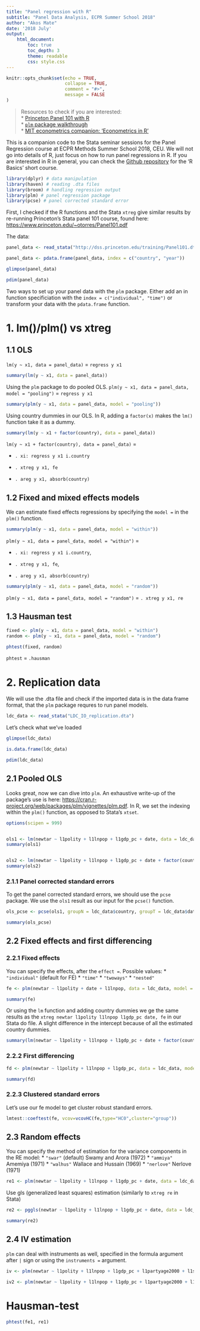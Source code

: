 ```yaml
---
title: "Panel regression with R"
subtitle: "Panel Data Analysis, ECPR Summer School 2018"
author: "Akos Mate"
date: '2018 July'
output:
    html_document:
        toc: true
        toc_depth: 3
        theme: readable
        css: style.css
---
```


```r
knitr::opts_chunk$set(echo = TRUE,
                      collapse = TRUE,
                      comment = "#>",
                      message = FALSE
)
```


> Resources to check if you are interested:  
> * [Princeton Panel 101 with R](https://www.princeton.edu/~otorres/Panel101R.pdf)    
> * [`plm` package walkthrough](https://cran.r-project.org/web/packages/plm/vignettes/plm.pdf)    
> * [MIT econometrics companion: 'Econometrics in R'](https://ocw.mit.edu/courses/economics/14-381-statistical-method-in-economics-fall-2013/study-materials/MIT14_381F13_EcnomtrisInR.pdf)

This is a companion code to the Stata seminar sessions for the Panel Regression course at ECPR Methods Summer School 2018, CEU. We will not go into details of R, just focus on how to run panel regressions in R. If you are interested in R in general, you can check the [Github repository](https://github.com/aakosm/r_basics_ecpr18) for the 'R Basics' short course.


```r
library(dplyr) # data manipulation
library(haven) # reading .dta files
library(broom) # handling regression output
library(plm) # panel regression package
library(pcse) # panel corrected standard error

```

First, I checked if the R functions and the Stata `xtreg` give similar results by re-running Princeton's Stata panel 101 course, found here: [https://www.princeton.edu/~otorres/Panel101.pdf](https://www.princeton.edu/~otorres/Panel101.pdf)

The data:
```r
panel_data <- read_stata("http://dss.princeton.edu/training/Panel101.dta")

panel_data <- pdata.frame(panel_data, index = c("country", "year"))

glimpse(panel_data)

pdim(panel_data)
```

Two ways to set up your panel data with the `plm` package. Either add an in function specificiation with the `index = c("individual", "time")` or transform your data with the `pdata.frame` function.

# 1. lm()/plm() vs xtreg

## 1.1 OLS

`lm(y ~ x1, data = panel_data)` = `regress y x1`

```r
summary(lm(y ~ x1, data = panel_data))
```



Using the `plm` package to do pooled OLS.
`plm(y ~ x1, data = panel_data, model = "pooling")` = `regress y x1`

```r
summary(plm(y ~ x1, data = panel_data, model = "pooling"))
```


Using country dummies in our OLS. In R, adding a `factor(x)` makes the `lm()` function take it as a dummy.

```r
summary(lm(y ~ x1 + factor(country), data = panel_data))
```


`lm(y ~ x1 + factor(country), data = panel_data)` =

* `. xi: regress y x1 i.country`

* `. xtreg y x1, fe`

* `. areg y x1, absorb(country)`


## 1.2 Fixed and mixed effects models

We can estimate fixed effects regressions by specifying the `model = ` in the `plm()` function.

```r
summary(plm(y ~ x1, data = panel_data, model = "within"))
```



`plm(y ~ x1, data = panel_data, model = "within")` =

* `. xi: regress y x1 i.country`,

* `. xtreg y x1, fe`,

* `. areg y x1, absorb(country)`



```r
summary(plm(y ~ x1, data = panel_data, model = "random"))
```


`plm(y ~ x1, data = panel_data, model = "random")` = `. xtreg y x1, re`


## 1.3 Hausman test

```r
fixed <- plm(y ~ x1, data = panel_data, model = "within")
random <- plm(y ~ x1, data = panel_data, model = "random")

phtest(fixed, random)
```

`phtest` = `.hausman`


# 2. Replication data

We will use the .dta file and check if the imported data is in the data frame format, that the `plm` package requres to run panel models.

```r
ldc_data <- read_stata("LDC_IO_replication.dta")
```

Let's check what we've loaded

```r
glimpse(ldc_data)

is.data.frame(ldc_data)

pdim(ldc_data)
```

## 2.1 Pooled OLS

Looks great, now we can dive into `plm`. An exhaustive write-up of the package's use is here: [https://cran.r-project.org/web/packages/plm/vignettes/plm.pdf](https://cran.r-project.org/web/packages/plm/vignettes/plm.pdf). In R, we set the indexing within the `plm()` function, as opposed to Stata's `xtset`.


```r
options(scipen = 999)


ols1 <- lm(newtar ~ l1polity + l1lnpop + l1gdp_pc + date, data = ldc_data)
summary(ols1)


ols2 <- lm(newtar ~ l1polity + l1lnpop + l1gdp_pc + date + factor(country), data = ldc_data)
summary(ols2)
```

### 2.1.1 Panel corrected standard errors

To get the panel corrected standard errors, we should use the `pcse` package. We use the `ols1` result as our input for the `pcse()` function.

```r
ols_pcse <- pcse(ols1, groupN = ldc_data$country, groupT = ldc_data$date)

summary(ols_pcse)
```


## 2.2 Fixed effects and first differencing

### 2.2.1 Fixed effects

You can specify the effects, after the `effect = `. Possible values:
* `"individual"` (default for FE)
* `"time"`
* `"twoways"`
* `"nested"`

```r
fe <- plm(newtar ~ l1polity + date + l1lnpop, data = ldc_data, model = "within", index = c("date", "country"), effect = "twoway")

summary(fe)
```

Or using the `lm` function and adding country dummies we ge the same results as the `xtreg newtar l1polity l1lnpop l1gdp_pc date, fe` in our Stata do file. A slight difference in the intercept because of all the estimated country dummies.

```r
summary(lm(newtar ~ l1polity + l1lnpop + l1gdp_pc + date + factor(country), data = ldc_data))
```


### 2.2.2 First differencing

```r
fd <- plm(newtar ~ l1polity + l1lnpop + l1gdp_pc, data = ldc_data, model = "fd")

summary(fd)
```

### 2.2.3 Clustered standard errors

Let's use our fe model to get cluster robust standard errors.

```r
lmtest::coeftest(fe, vcov=vcovHC(fe,type="HC0",cluster="group"))
```


## 2.3 Random effects

You can specify the method of estimation for the variance components in the RE model:
* `"swar"` (default) Swamy and Arora (1972)
* `"ammiya"` Amemiya (1971)
* `"walhus"` Wallace and Hussain (1969)
* `"nerlove"` Nerlove (1971)

```r
re1 <- plm(newtar ~ l1polity + l1lnpop + l1gdp_pc + date, data = ldc_data, model = "random", random.method = "swar")


```
Use gls (generalized least squares) estimation (similarly to `xtreg re` in Stata)

```r
re2 <- pggls(newtar ~ l1polity + l1lnpop + l1gdp_pc + date, data = ldc_data, model = "pooling")

summary(re2)

```

## 2.4 IV estimation


`plm` can deal with instruments as well, specified in the formula argument after `|` sign or using the `instruments = ` argument.

```r
iv <- plm(newtar ~ l1polity + l1lnpop + l1gdp_pc + l1partyage2000 + l1ssch, instruments = ~l1partyage2000 + l1ssch,  data = ldc_data, model = "random")

iv2 <- plm(newtar ~ l1polity + l1lnpop + l1gdp_pc + l1partyage2000 + l1ssch | + l1partyage2000 + l1ssch,  data = ldc_data, model = "random")
```


# Hausman-test

```r
phtest(fe1, re1)
```
